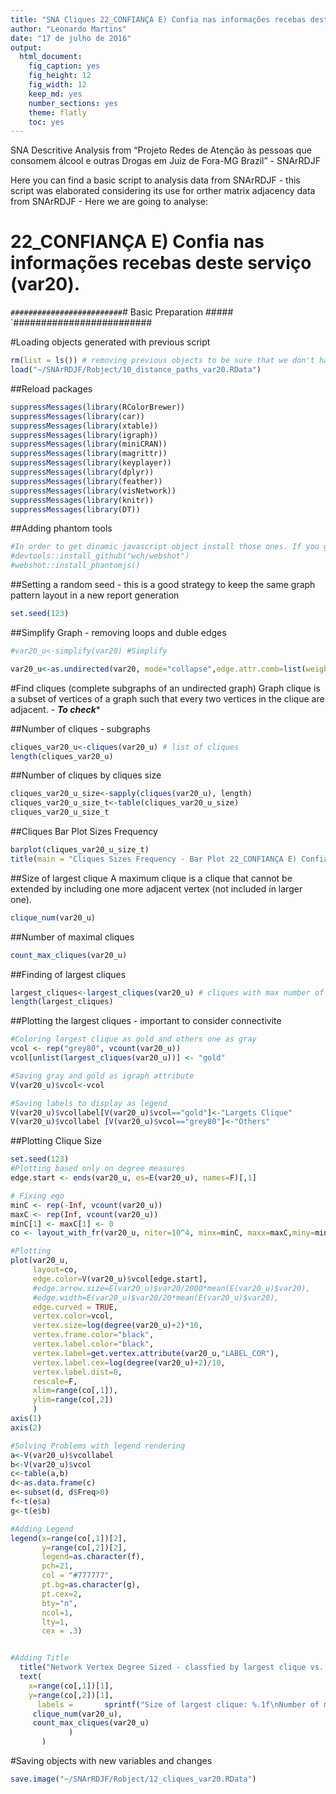 ```yaml
---
title: "SNA Cliques 22_CONFIANÇA E) Confia nas informações recebas deste serviço (var20)."
author: "Leonardo Martins"
date: "17 de julho de 2016"
output: 
  html_document: 
    fig_caption: yes
    fig_height: 12
    fig_width: 12
    keep_md: yes
    number_sections: yes
    theme: flatly
    toc: yes
---
```

SNA Descritive Analysis from "Projeto Redes de Atenção às pessoas que consomem álcool e outras Drogas em Juiz de Fora-MG   Brazil"  - SNArRDJF

Here you can find a basic script to analysis data from SNArRDJF - this script was elaborated considering its use for orther matrix adjacency data from SNArRDJF - Here we are going to analyse:

# 22_CONFIANÇA E) Confia nas informações recebas deste serviço (var20).

`#########################
`# Basic Preparation #####
`#########################

#Loading objects generated with previous script 
```r
rm(list = ls()) # removing previous objects to be sure that we don't have objects conflicts name
load("~/SNArRDJF/Robject/10_distance_paths_var20.RData")
```
##Reload packages
```r
suppressMessages(library(RColorBrewer))
suppressMessages(library(car))
suppressMessages(library(xtable))
suppressMessages(library(igraph))
suppressMessages(library(miniCRAN))
suppressMessages(library(magrittr))
suppressMessages(library(keyplayer))
suppressMessages(library(dplyr))
suppressMessages(library(feather))
suppressMessages(library(visNetwork))
suppressMessages(library(knitr))
suppressMessages(library(DT))
```
##Adding phantom tools
```r
#In order to get dinamic javascript object install those ones. If you get problems installing go to Stackoverflow.com and type your error to discover what to do. In some cases the libraries need to be intalled in outside R libs.
#devtools::install_github("wch/webshot")
#webshot::install_phantomjs()
```
##Setting a random seed - this is a good strategy to keep the same graph pattern layout in a new report generation
```r
set.seed(123)
```

##Simplify Graph - removing loops and duble edges 
```r
#var20_u<-simplify(var20) #Simplify

var20_u<-as.undirected(var20, mode="collapse",edge.attr.comb=list(weight="mean","ignore"))
```

#Find cliques (complete subgraphs of an undirected graph)
Graph clique is a subset of vertices of a graph such that every two vertices in the clique are adjacent. - ***To check****

##Number of cliques - subgraphs
```r
cliques_var20_u<-cliques(var20_u) # list of cliques 
length(cliques_var20_u)
```
##Number of cliques by cliques size
```r
cliques_var20_u_size<-sapply(cliques(var20_u), length) 
cliques_var20_u_size_t<-table(cliques_var20_u_size)
cliques_var20_u_size_t
```

##Cliques Bar Plot Sizes Frequency
```r
barplot(cliques_var20_u_size_t)
title(main = "Cliques Sizes Frequency - Bar Plot 22_CONFIANÇA E) Confia nas informações recebas deste serviço (var20).", font.main = 4)
```

##Size of largest clique 
A maximum clique is a clique that cannot be extended by including one more adjacent vertex (not included in larger one). 
```r
clique_num(var20_u)
```
##Number of maximal cliques
```r
count_max_cliques(var20_u)
```
##Finding of largest cliques
```r
largest_cliques<-largest_cliques(var20_u) # cliques with max number of nodes
length(largest_cliques)
```

##Plotting the largest cliques - important to consider connectivite 
```r
#Coloring largest clique as gold and others one as gray
vcol <- rep("grey80", vcount(var20_u))
vcol[unlist(largest_cliques(var20_u))] <- "gold"

#Saving gray and gold as igraph attribute
V(var20_u)$vcol<-vcol

#Saving labels to display as legend
V(var20_u)$vcollabel[V(var20_u)$vcol=="gold"]<-"Largets Clique"
V(var20_u)$vcollabel [V(var20_u)$vcol=="grey80"]<-"Others"
```
##Plotting Clique Size
```r
set.seed(123)
#Plotting based only on degree measures 
edge.start <- ends(var20_u, es=E(var20_u), names=F)[,1]

# Fixing ego
minC <- rep(-Inf, vcount(var20_u))
maxC <- rep(Inf, vcount(var20_u))
minC[1] <- maxC[1] <- 0
co <- layout_with_fr(var20_u, niter=10^4, minx=minC, maxx=maxC,miny=minC, maxy=maxC, weights=E(var20_u)$var20)

#Plotting
plot(var20_u, 
     layout=co,
     edge.color=V(var20_u)$vcol[edge.start],
     #edge.arrow.size=E(var20_u)$var20/2000*mean(E(var20_u)$var20),
     #edge.width=E(var20_u)$var20/20*mean(E(var20_u)$var20),
     edge.curved = TRUE,
     vertex.color=vcol,
     vertex.size=log(degree(var20_u)+2)*10,
     vertex.frame.color="black",
     vertex.label.color="black",
     vertex.label=get.vertex.attribute(var20_u,"LABEL_COR"),
     vertex.label.cex=log(degree(var20_u)+2)/10,
     vertex.label.dist=0,
     rescale=F,
     xlim=range(co[,1]), 
     ylim=range(co[,2])
     )
axis(1)
axis(2)

#Solving Problems with legend rendering 
a<-V(var20_u)$vcollabel
b<-V(var20_u)$vcol
c<-table(a,b)
d<-as.data.frame(c)
e<-subset(d, d$Freq>0)
f<-t(e$a)
g<-t(e$b)

#Adding Legend
legend(x=range(co[,1])[2], 
       y=range(co[,2])[2],
       legend=as.character(f),
       pch=21,
       col = "#777777", 
       pt.bg=as.character(g),
       pt.cex=2,
       bty="n", 
       ncol=1,
       lty=1,
       cex = .3)


#Adding Title
  title("Network Vertex Degree Sized - classfied by largest clique vs. others", sub = "Source: from authors ")  
  text( 
    x=range(co[,1])[1],
    y=range(co[,2])[1], 
      labels =       sprintf("Size of largest clique: %.1f\nNumber of maximal cliques: %.1f",
     clique_num(var20_u), 
     count_max_cliques(var20_u)
             )
       )
```
#Saving objects with new variables and changes
```r
save.image("~/SNArRDJF/Robject/12_cliques_var20.RData") 
```


